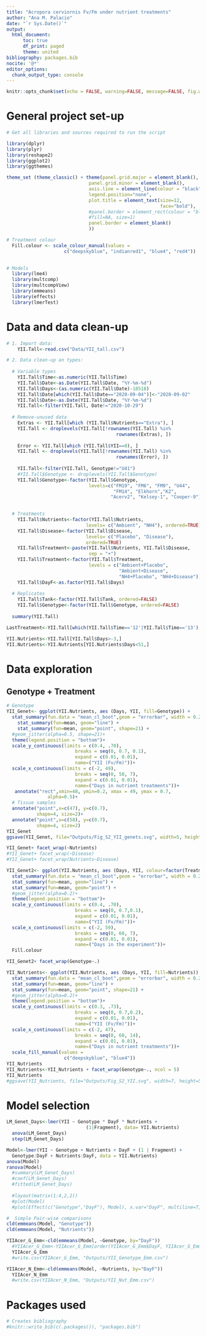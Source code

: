 ```yaml
---
title: "Acropora cerviornis Fv/Fm under nutrient treatments"
author: "Ana M. Palacio"
date: "`r Sys.Date()`"
output:
  html_document:
      toc: true
      df_print: paged
      theme: united
bibliography: packages.bib
nocite: '@*'
editor_options: 
  chunk_output_type: console
---
```


```r
knitr::opts_chunk$set(echo = FALSE, warning=FALSE, message=FALSE, fig.width=7, fig.height=7 )
```

# General project set-up 

```r

# Get all libraries and sources required to run the script

library(dplyr)
library(plyr)
library(reshape2)
library(ggplot2)
library(ggthemes)

theme_set (theme_classic() + theme(panel.grid.major = element_blank(),
                              panel.grid.minor = element_blank(), 
                              axis.line = element_line(colour = "black"),
                              legend.position="none",
                              plot.title = element_text(size=12,
                                                        face="bold"),
                              #panel.border = element_rect(colour = "black",
                              #fill=NA, size=1)
                              panel.border = element_blank()
                              ))

# Treatment colour
  Fill.colour <- scale_colour_manual(values =
                     c("deepskyblue", "indianred1", "blue4", "red4"))

  
# Models 
  library(lme4)
  library(multcomp)
  library(multcompView)
  library(emmeans)
  library(effects)
  library(lmerTest)
```

# Data and data clean-up 

```r

# 1. Import data: 
    YII.Tall<-read.csv("Data/YII_tall.csv")

# 2. Data clean-up an types: 
  
  # Variable types 
    YII.Tall$Time<-as.numeric(YII.Tall$Time)
    YII.Tall$Date<-as.Date(YII.Tall$Date, "%Y-%m-%d")
    YII.Tall$Days<-(as.numeric(YII.Tall$Date)-18518)
    YII.Tall$Date[which(YII.Tall$Date=="2020-09-04")]<-"2020-09-02"
    YII.Tall$Date<-as.Date(YII.Tall$Date, "%Y-%m-%d")
    YII.Tall<-filter(YII.Tall, Date!="2020-10-29")
  
  # Remove-unused data    
    Extras <- YII.Tall[which (YII.Tall$Nutrients=="Extra"), ]
    YII.Tall <- droplevels(YII.Tall[!rownames(YII.Tall) %in%
                                        rownames(Extras), ])
    
    Error <- YII.Tall[which (YII.Tall$YII==0), ]
    YII.Tall <- droplevels(YII.Tall[!rownames(YII.Tall) %in%
                                        rownames(Error), ])
    
    YII.Tall<-filter(YII.Tall, Genotype!="U41")
    #YII.Tall$Genotype <- droplevels(YII.Tall$Genotype)
    YII.Tall$Genotype<-factor(YII.Tall$Genotype, 
                              levels=c("FM19", "FM6", "FM9", "U44",
                                       "FM14", "Elkhorn","K2",
                                      "Acerv2", "Kelsey-1", "Cooper-9"))

    
  # Treatments
    YII.Tall$Nutrients<-factor(YII.Tall$Nutrients, 
                             levels= c("Ambient", "NH4"), ordered=TRUE)
    YII.Tall$Disease<-factor(YII.Tall$Disease, 
                             levels= c("Placebo", "Disease"),
                             ordered=TRUE)
    YII.Tall$Treatment<-paste(YII.Tall$Nutrients, YII.Tall$Disease,
                              sep = "+")
    YII.Tall$Treatment<-factor(YII.Tall$Treatment,
                              levels = c("Ambient+Placebo",
                                         "Ambient+Disease",
                                         "NH4+Placebo", "NH4+Disease"))
    YII.Tall$DayF<-as.factor(YII.Tall$Days)
  
  # Replicates
    YII.Tall$Tank<-factor(YII.Tall$Tank, ordered=FALSE)
    YII.Tall$Genotype<-factor(YII.Tall$Genotype, ordered=FALSE)
  
  summary(YII.Tall)

LastTreatment<-YII.Tall[which(YII.Tall$Time=='12'|YII.Tall$Time=='13'), ]

YII.Nutrients<-YII.Tall[YII.Tall$Days>-3,]
YII.Nutrients<-YII.Nutrients[YII.Nutrients$Days<51,]
```

# Data exploration

## Genotype + Treatment

```r
# Genotype
YII_Genet<- ggplot(YII.Nutrients, aes (Days, YII, fill=Genotype)) +
  stat_summary(fun.data = "mean_cl_boot",geom = "errorbar", width = 0.2 )+
    stat_summary(fun=mean, geom="line") + 
    stat_summary(fun=mean, geom="point", shape=21) + 
  #geom_jitter(alpha=0.5, shape=21)+
  theme(legend.position = "bottom")+
  scale_y_continuous(limits = c(0.4, .70),
                         breaks = seq(0, 0.7, 0.1),  
                         expand = c(0.01, 0.01),
                         name=("YII (Fv/Fm)"))+
  scale_x_continuous(limits = c(-2, 49),
                         breaks = seq(0, 50, 7),  
                         expand = c(0.01, 0.01),
                         name=("Days in nutrient treatments"))+
   annotate("rect",xmin=48, ymin=0.2, xmax = 49, ymax = 0.7, 
               alpha=0.5)+
  # Tissue samples
  annotate("point",x=c(47), y=c(0.7), 
           shape=4, size=2)+
  annotate("point",x=c(58), y=c(0.7), 
           shape=4, size=2)
YII_Genet
ggsave(YII_Genet, file="Outputs/Fig_S2_YII_genets.svg", width=5, height=4)

YII_Genet+ facet_wrap(~Nutrients)
#YII_Genet+ facet_wrap(~Disease)
#YII_Genet+ facet_wrap(Nutrients~Disease)
```

```r
YII_Genet2<- ggplot(YII.Nutrients, aes (Days, YII, colour=factor(Treatment), shape=Nutrients)) +
  stat_summary(fun.data = "mean_cl_boot",geom = "errorbar", width = 0.2 )+
  stat_summary(fun=mean, geom="line") + 
  stat_summary(fun=mean, geom="point") +
  #geom_jitter(alpha=0.2)+
  theme(legend.position = "bottom")+
  scale_y_continuous(limits = c(0.4, .70),
                         breaks = seq(0, 0.7,0.1),  
                         expand = c(0.01, 0.01),
                         name=("YII (Fv/Fm)"))+
  scale_x_continuous(limits = c(-2, 59),
                         breaks = seq(0, 60, 7),  
                         expand = c(0.01, 0.01),
                         name=("Days in the experiment"))+
  Fill.colour

YII_Genet2+ facet_wrap(Genotype~.)
```


```r

YII_Nutrients<- ggplot(YII.Nutrients, aes (Days, YII, fill=Nutrients)) +
  stat_summary(fun.data = "mean_cl_boot",geom = "errorbar", width = 0.2 )+
  stat_summary(fun=mean, geom="line") + 
  stat_summary(fun=mean, geom="point", shape=21) +
  #geom_jitter(alpha=0.2)+
  theme(legend.position = "bottom")+
  scale_y_continuous(limits = c(0.3, .73),
                         breaks = seq(0, 0.7,0.2),  
                         expand = c(0.01, 0.01),
                         name=("YII (Fv/Fm)"))+
  scale_x_continuous(limits = c(-2, 47),
                         breaks = seq(0, 60, 14),  
                         expand = c(0.01, 0.01),
                         name=("Days in nutrient treatments"))+
  scale_fill_manual(values =
                     c("deepskyblue", "blue4"))
YII_Nutrients
YII_Nutrients<-YII_Nutrients + facet_wrap(Genotype~., ncol = 5)
YII_Nutrients
#ggsave(YII_Nutrients, file="Outputs/Fig_S2_YII.svg", width=7, height=5)
```

# Model selection

```r
LM_Genet_Days<-lmer(YII ~ Genotype * DayF * Nutrients +
                             (1|Fragment), data= YII.Nutrients)
  anova(LM_Genet_Days)
  step(LM_Genet_Days)

Model<-lmer(YII ~ Genotype + Nutrients + DayF + (1 | Fragment) + 
  Genotype:DayF + Nutrients:DayF, data = YII.Nutrients)
anova(Model)
ranova(Model)
  #summary(LM_Genet_Days)
  #coef(LM_Genet_Days)
  #fitted(LM_Genet_Days)
      
  #layout(matrix(1:4,2,2))  
  #plot(Model)  
  #plot(Effect(c("Genotype","DayF"), Model), x.var="DayF", multiline=T, ci.style="bars")

#  Simple Pair-wise comparisons
cld(emmeans(Model, "Genotype"))
cld(emmeans(Model, "Nutrients"))

YIIAcer_G_Emm<-cld(emmeans(Model, ~Genotype, by="DayF"))
  #YIIAcer_G_Emm<-YIIAcer_G_Emm[order(YIIAcer_G_Emm$DayF, YIIAcer_G_Emm$Genotype), ]
  YIIAcer_G_Emm
  #write.csv(YIIAcer_G_Emm, "Outputs/YII_Genotype_Emm.csv")

YIIAcer_N_Emm<-cld(emmeans(Model, ~Nutrients, by="DayF"))
  YIIAcer_N_Emm
  #write.csv(YIIAcer_N_Emm, "Outputs/YII_Nut_Emm.csv")

```

# Packages used

```r
# Creates bibliography 
#knitr::write_bib(c(.packages()), "packages.bib")
```